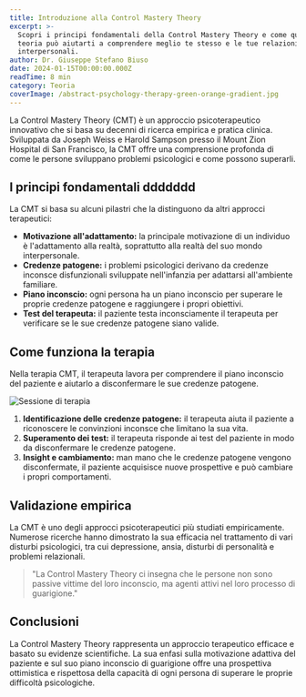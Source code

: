 ```yaml
---
title: Introduzione alla Control Mastery Theory
excerpt: >-
  Scopri i principi fondamentali della Control Mastery Theory e come questa
  teoria può aiutarti a comprendere meglio te stesso e le tue relazioni
  interpersonali.
author: Dr. Giuseppe Stefano Biuso
date: 2024-01-15T00:00:00.000Z
readTime: 8 min
category: Teoria
coverImage: /abstract-psychology-therapy-green-orange-gradient.jpg
---
```


La Control Mastery Theory (CMT) è un approccio psicoterapeutico innovativo che si basa su decenni di ricerca empirica e pratica clinica. Sviluppata da Joseph Weiss e Harold Sampson presso il Mount Zion Hospital di San Francisco, la CMT offre una comprensione profonda di come le persone sviluppano problemi psicologici e come possono superarli.

## I principi fondamentali ddddddd

La CMT si basa su alcuni pilastri che la distinguono da altri approcci terapeutici:

* **Motivazione all'adattamento:** la principale motivazione di un individuo è l'adattamento alla realtà, soprattutto alla realtà del suo mondo interpersonale.
* **Credenze patogene:** i problemi psicologici derivano da credenze inconsce disfunzionali sviluppate nell'infanzia per adattarsi all'ambiente familiare.
* **Piano inconscio:** ogni persona ha un piano inconscio per superare le proprie credenze patogene e raggiungere i propri obiettivi.
* **Test del terapeuta:** il paziente testa inconsciamente il terapeuta per verificare se le sue credenze patogene siano valide.

## Come funziona la terapia

Nella terapia CMT, il terapeuta lavora per comprendere il piano inconscio del paziente e aiutarlo a disconfermare le sue credenze patogene.

![Sessione di terapia](/therapy-session-professional-setting.jpg)

1. **Identificazione delle credenze patogene:** il terapeuta aiuta il paziente a riconoscere le convinzioni inconsce che limitano la sua vita.
2. **Superamento dei test:** il terapeuta risponde ai test del paziente in modo da disconfermare le credenze patogene.
3. **Insight e cambiamento:** man mano che le credenze patogene vengono disconfermate, il paziente acquisisce nuove prospettive e può cambiare i propri comportamenti.

## Validazione empirica

La CMT è uno degli approcci psicoterapeutici più studiati empiricamente. Numerose ricerche hanno dimostrato la sua efficacia nel trattamento di vari disturbi psicologici, tra cui depressione, ansia, disturbi di personalità e problemi relazionali.

> "La Control Mastery Theory ci insegna che le persone non sono passive vittime del loro inconscio, ma agenti attivi nel loro processo di guarigione."

## Conclusioni

La Control Mastery Theory rappresenta un approccio terapeutico efficace e basato su evidenze scientifiche. La sua enfasi sulla motivazione adattiva del paziente e sul suo piano inconscio di guarigione offre una prospettiva ottimistica e rispettosa della capacità di ogni persona di superare le proprie difficoltà psicologiche.
